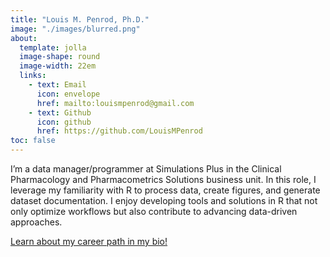 ```yaml
---
title: "Louis M. Penrod, Ph.D."
image: "./images/blurred.png"
about: 
  template: jolla
  image-shape: round
  image-width: 22em
  links: 
    - text: Email
      icon: envelope
      href: mailto:louismpenrod@gmail.com
    - text: Github
      icon: github
      href: https://github.com/LouisMPenrod
toc: false
---
```


I'm a data manager/programmer at Simulations Plus in the Clinical Pharmacology and Pharmacometrics Solutions business unit. In this role, I leverage my familiarity with R to process data, create figures, and generate dataset documentation. I enjoy developing tools and solutions in R that not only optimize workflows but also contribute to advancing data-driven approaches.

[Learn about my career path in my bio!](bio.qmd)
